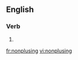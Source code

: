 ==English==

===Verb===
{{head|en}}

# {{present participle of|nonplus|lang=en}}

[[fr:nonplusing]]
[[vi:nonplusing]]